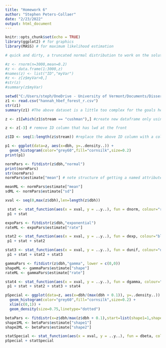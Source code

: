 ```yaml
---
title: "Homework 6"
author: "Stephen Peters-Collaer"
date: "2/23/2022"
output: html_document
---
```


```r
knitr::opts_chunk$set(echo = TRUE)
library(ggplot2) # for graphics
library(MASS) # for maximum likelihood estimation
```

```r
# quick and dirty, a truncated normal distribution to work on the solution set

#z <- rnorm(n=3000,mean=0.2)
#z <- data.frame(1:3000,z)
#names(z) <- list("ID","myVar")
#z <- z[z$myVar>0,]
#str(z)
#summary(z$myVar)

```

```r
setwd("C:/Users/steph/OneDrive - University of Vermont/Documents/Dissertation_Research/StreamCarbon") #Set working directory where data is located
z1 <- read.csv("hannah_hbef_forest_r.csv")
str(z1)
summary(z1) #The above dataset is a little too complex for the goals here, so I'm going to create a new, simplified dataframe that only has one site 

z <- z1[which(z1$stream == "cushman"),] #create new dataframe only using stream Cushman

z <- z[-3] # remove ID column that has lwd at the front

z$ID <- seq(1:length(z$stream)) #replace the above ID column with a column of integers values

```


```r
p1 <- ggplot(data=z, aes(x=dbh, y=..density..)) +
  geom_histogram(color="grey60",fill="cornsilk",size=0.2) 
print(p1)
```

```r
normPars <- fitdistr(z$dbh,"normal")
print(normPars)
str(normPars)
normPars$estimate["mean"] # note structure of getting a named attribute
```

```r
meanML <- normPars$estimate["mean"]
sdML <- normPars$estimate["sd"]

xval <- seq(0,max(z$dbh),len=length(z$dbh))

 stat <- stat_function(aes(x = xval, y = ..y..), fun = dnorm, colour="red", n = length(z$dbh), args = list(mean = meanML, sd = sdML))
 p1 + stat
```

```r
expoPars <- fitdistr(z$dbh,"exponential")
rateML <- expoPars$estimate["rate"]

stat2 <- stat_function(aes(x = xval, y = ..y..), fun = dexp, colour="blue", n = length(z$dbh), args = list(rate=rateML))
 p1 + stat + stat2
```

```r
stat3 <- stat_function(aes(x = xval, y = ..y..), fun = dunif, colour="darkgreen", n = length(z$dbh), args = list(min=min(z$dbh), max=max(z$dbh)))
 p1 + stat + stat2 + stat3
```

```r
gammaPars <- fitdistr(z$dbh,"gamma", lower = c(0,0))
shapeML <- gammaPars$estimate["shape"]
rateML <- gammaPars$estimate["rate"]

stat4 <- stat_function(aes(x = xval, y = ..y..), fun = dgamma, colour="brown", n = length(z$dbh), args = list(shape=shapeML, rate=rateML))
 p1 + stat + stat2 + stat3 + stat4
```

```r
pSpecial <- ggplot(data=z, aes(x=dbh/(max(dbh + 0.1)), y=..density..)) +
  geom_histogram(color="grey60",fill="cornsilk",size=0.2) + 
  xlim(c(0,1)) +
  geom_density(size=0.75,linetype="dotted")

betaPars <- fitdistr(x=z$dbh/max(z$dbh + 0.1),start=list(shape1=1,shape2=2),"beta", lower = c(0,0))
shape1ML <- betaPars$estimate["shape1"]
shape2ML <- betaPars$estimate["shape2"]

statSpecial <- stat_function(aes(x = xval, y = ..y..), fun = dbeta, colour="orchid", n = length(z$dbh), args = list(shape1=shape1ML,shape2=shape2ML))
pSpecial + statSpecial
```